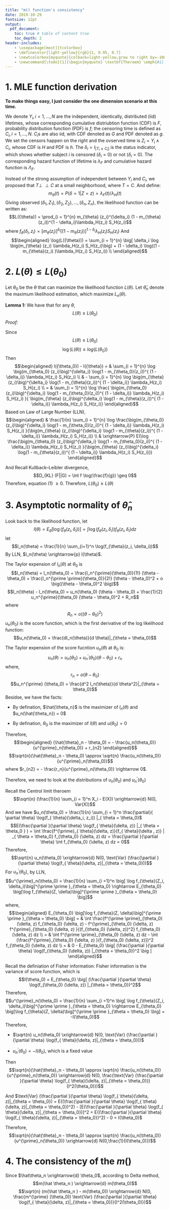 ```yaml
---
title: "m() function's consistency"
date: 2019-10-29
fontsize: 12pt
output: 
  pdf_document:
    toc: true # table of content true
    toc_depth: 2
header-includes:
    - \usepackage[most]{tcolorbox}
    - \definecolor{light-yellow}{rgb}{1, 0.95, 0.7}
    - \newtcolorbox{myquote}{colback=light-yellow,grow to right by=-10mm,grow to left by=-10mm, boxrule=0pt,boxsep=0pt,breakable}
    - \newcommand{\todo}[1]{\begin{myquote} \textbf{Theroem} \emph{#1} \end{myquote}}
---
```



 


<!-- #### Roadmap -->

<!-- * 1. Derivation of the likelihood function -->

<!-- * 2. Show that the true parameter is the one that maximize the likelihood function  -->

<!-- * 3. The consistency of the $\theta$ -->

<!-- * 4. The consistency of the $m()$ -->

# 1. MLE function derivation

**To make things easy, I just consider the one dimension scenario at this time.**

We denote $Y_i, i = 1, ..., N$ are the independent, identically, distributed (iid) lifetimes, whose corresponding cumulative distriubtion function (CDF) is $F$, probability distribution function (PDF) is $f$; the censoring time is defined as $C_i, i = 1,..., N$. $C_i$s are also iid, with CDF denoted as $G$ and PDF denoted as $g$. We set the censors happen on the right and the ovserved time is $Z_i = Y_i \wedge C_i$, whose CDF is $H$ and PDF is $h$. The $\delta_i = I_{[T_i \leq C_i]}$ is the status indicator, which shows whether subject $i$ is censored ($\delta_i = 0$) or not ($\delta_i = 0$). The corresponding hazard function of lifetime is $\lambda_F$ and cumulative hazard function is $\Lambda_F$. 

Instead of the strong assumption of independent between $Y_i$ and $C_i$, we proposed that $T \perp \!\!\! \perp C$ at a small neighborhood, where $T = C$. And define: 
$$m_{\theta}(t) = P(\delta = 1| Z = z ) =\lambda_F(t) / \lambda_H(t)$$
Giving observed $(\delta_1, Z_1),(\delta_2, Z_2), ..., (\delta_n, Z_n)$, the likelihood function can be written as: 
$$L({\theta}) = \prod_{i = 1}^{n} m_{\theta} (z_i)^{\delta_i} (1 - m_{\theta}(z_i))^{1 - \delta_i}\lambda_H(z_i) S_H(z_i)$$
where $f_{\theta}(\delta_i, z_i) = \big[ m_{\theta}(z_i)  \big]^{\delta_i }  \big[ (1 - m_{\theta}(z_i) )\big]^{1 - \delta_i } \lambda_H(z_i) S_H(z_i)$
And 
$$\begin{aligned}
 \log(L({\theta})) = \sum_{i = 1}^{n} \big[ \delta_i \log \big(m_{\theta} (z_i) \lambda_H(z_i) S_H(z_i)\big) + (1 - \delta_i) \log((1 - m_{\theta}(z_i) )\lambda_H(z_i) S_H(z_i))  \\
\end{aligned}$$
<!-- $$\begin{aligned} -->
<!-- l({\theta})= & \log(L({\theta})) = \sum_{i = 1}^{n} \big[ \delta_i \log \big(m_{\theta} (z_i) \big) + (1 - \delta_i) \log(1 - m_{\theta}(z_i)) + \log(\lambda_H(z_i) S_H(z_i))\big] \\ -->
<!-- =& \sum_{i = 1}^{n} \delta_i \log \big(m_{\theta} (z_i)\big)  + \sum_{i = 1}^{n} (1 - \delta_i) \log(1 - m_{\theta}(z_i))+ \sum_{i = 1}^{n}\log(\lambda_H(z_i) S_H(z_i)) -->
<!-- \end{aligned}$$ -->
<!-- Since $\lambda_H(z_i) S_H(z_i)$ does not contain the parameter $\theta$. Therefore, to find the MLE, we can just look at the partial likelihood function. To make it easy, redefine $L({\theta})$ as:  -->
<!-- $$L({\theta}) = \prod_{i = 1}^{n} m_{\theta} (z_i)^{\delta_i} (1 - m_{\theta}(z_i))^{1 - \delta_i}$$ -->

# 2. $L({\theta}) \leq L({\theta_0})$


Let $\theta_0$ be the $\theta$ that can maximize the likelihood function $L({\theta})$. Let $\hat \theta_n$ denote the maximum likelihood estimation, which maximize $L_n({\theta})$. 

**Lemma 1:** We have that for any $\theta$, 
$$L({\theta}) \leq L({\theta_0})$$
*Proof:*

Since 
$$L({\theta}) \leq L({\theta_0})$$
$$\log(L({\theta})) \leq log(L({\theta_0}))$$
Then 
<!-- $$\begin{aligned} -->
<!-- l({\theta_0}) - l({\theta}) = & \sum_{i = 1}^{n} \delta_i \log \big(m_{\theta_0} (z_i)\big)  + \sum_{i = 1}^{n} (1 - \delta_i) \log(1 - m_{\theta_0}(z_i)) \\ -->
<!-- & - \sum_{i = 1}^{n} \delta_i \log \big(m_{\theta} (z_i)\big)  - \sum_{i = 1}^{n} (1 - \delta_i) \log(1 - m_{\theta}(z_i)) \\ -->
<!-- = & \sum_{i = 1}^{n} \delta_i \log \big(\frac{m_{\theta_0} (z_i)}{m_{\theta} (z_i)} \big) + \sum_{i = 1}^{n} (1 - \delta_i) \log \big(\frac{1 - m_{\theta_0} (z_i)}{1 - m_{\theta} (z_i)} \big)  -->
<!-- \end{aligned}$$ -->
$$\begin{aligned}
l({\theta_0}) - l({\theta}) = & \sum_{i = 1}^{n}  \log \big(m_{\theta_0} (z_i)\big)^{\delta_i}  \log(1 - m_{\theta_0}(z_i))^{ (1 - \delta_i)} \lambda_H(z_i) S_H(z_i) \\
& - \sum_{i = 1}^{n}  \log \big(m_{\theta} (z_i)\big)^{\delta_i}  \log(1 - m_{\theta}(z_i))^{ (1 - \delta_i)} \lambda_H(z_i) S_H(z_i) \\
= & \sum_{i = 1}^{n} \log \frac{ \big(m_{\theta_0} (z_i)\big)^{\delta_i}  \log(1 - m_{\theta_0}(z_i))^{ (1 - \delta_i)} \lambda_H(z_i) S_H(z_i) }{ \big(m_{\theta} (z_i)\big)^{\delta_i}  \log(1 - m_{\theta}(z_i))^{ (1 - \delta_i)} \lambda_H(z_i) S_H(z_i)}
\end{aligned}$$
Based on Law of Large Number (LLN), 
$$\begin{aligned}
& \frac{1}{n} \sum_{i = 1}^{n} \log \frac{\big(m_{\theta_0} (z_i)\big)^{\delta_i}  \log(1 - m_{\theta_0}(z_i))^{ (1 - \delta_i)} \lambda_H(z_i) S_H(z_i) }{\big(m_{\theta} (z_i)\big)^{\delta_i}  \log(1 - m_{\theta}(z_i))^{ (1 - \delta_i)} \lambda_H(z_i) S_H(z_i)} \\ &  \xrightarrow{P} E(\log \frac{\big(m_{\theta_0} (z_i)\big)^{\delta_i}  \log(1 - m_{\theta_0}(z_i))^{ (1 - \delta_i)} \lambda_H(z_i) S_H(z_i) }{\big(m_{\theta} (z_i)\big)^{\delta_i}  \log(1 - m_{\theta}(z_i))^{ (1 - \delta_i)} \lambda_H(z_i) S_H(z_i)})
\end{aligned}$$

And 
\begin{equation}
E(\log \frac{\big(m_{\theta_0} (z_i)\big)^{\delta_i}  \log(1 - m_{\theta_0}(z_i))^{ (1 - \delta_i)} \lambda_H(z_i) S_H(z_i) }{\big(m_{\theta} (z_i)\big)^{\delta_i}  \log(1 - m_{\theta}(z_i))^{ (1 - \delta_i)} \lambda_H(z_i) S_H(z_i)}) =  \int_0^\infty \log(\frac{f_{\theta_0} (\delta, z)}{f_{\theta} (\delta, z)}) f_{\theta_0} (\delta, z)  dz
\end{equation}
Recall Kullback–Leibler divergence, 
$$D_{KL} (F||G) = \int f \log(\frac{f}{g}) \geq 0$$
Therefore, equation (1) $\geq 0$. Therefore, $L({\theta_0}) \geq L({\theta})$


# 3. Asymptotic normality of $\hat{\theta}_n$

<!-- Note: $f_{\theta}(z_i, \delta_i) = m_{\theta}(z_i)^{\delta_i} (1- m_{\theta}(z_i))^{1-\delta_i} \lambda_H(z_i) S_H(z_i)$ -->

<!-- * $l_n(\theta) = \frac{1}{n} \sum_{i=1}^n \log(f_{\theta}(z_i, \delta_i))$  -->

<!-- * $l_(\theta) = E_{\theta} \big[ \log(f_{\theta}(z_i, \delta_i))\big] = \int \log(f_{\theta}(z_i, \delta_i)) f_{\theta}(z_i, \delta_i) dz$ -->

<!-- * By defination, $\hat{\theta_n}$ is the maximizer of $l_n(\theta)$ -->

<!-- * $\theta_0$ is the maximizer of $l(\theta)$ -->

<!-- * $l_n(\theta) \xrightarrow{p} l(\theta)$ by LLN -->

Look back to the likelihood function, let
$$l(\theta) = E_{\theta} \big[ \log(f_{\theta}(z_i, \delta_i))\big] = \int \log(f_{\theta}(z_i, \delta_i)) f_{\theta}(z_i, \delta_i) dz$$
let
 $$l_n(\theta) = \frac{1}{n} \sum_{i=1}^n \log(f_{\theta}(z_i, \delta_i))$$
By LLN, $l_n(\theta) \xrightarrow{p} l(\theta)$. 
 
The Taylor expension of $l_n(\theta)$ at $\theta_0$ is 
$$l_n(\theta) = l_n(\theta_0) + \frac{l_n^{\prime}(\theta_0)}{1!} (\theta - \theta_0) + \frac{l_n^{\prime \prime}(\theta_0)}{2!} (\theta - \theta_0)^2 +  o \big((\theta - \theta_0)^2 \big)$$
$$l_n(\theta) - l_n(\theta_0) = u_n(\theta_0) (\theta - \theta_0) + \frac{1}{2} u_n^{\prime}(\theta_0) (\theta - \theta_0)^2 + R_n$$
where 
$$R_n = o \big((\theta - \theta_0)^2 \big)$$
$u_n(\theta_0)$ is the score function, which is the first derivative of the log likelihood function:
$$u_n(\theta_0) = \frac{dl_n(\theta)}{d \theta}|_{\theta = \theta_0}$$
<!-- $I_n(\theta)$ is the Fisher information, which is the negative second derivative of log likelihood function: -->
<!-- $$I_n(\theta) = - \frac{d^2 l_n(\theta)}{d \theta^2}|_{\theta = \theta_0}$$ -->

The Taylor expension of the score fucntion $u_n(\theta)$ at $\theta_0$ is: 
$$u_n(\theta) = u_n(\theta_0) + u_n^{\prime} (\theta_0) (\theta - \theta_0) + r_n$$
where, 
$$r_n = o \big(\theta - \theta_0 \big)$$
$$u_n^{\prime} (\theta_0) = \frac{d^2 l_n(\theta)}{d \theta^2}|_{\theta = \theta_0}$$ 
<!-- = -I_n(\theta_0)$$ -->
Besidse, we have the facts: 

* By defination, $\hat{\theta_n}$ is the maximizer of $l_n(\theta)$ and $u_n(\hat{\theta_n}) = 0$

* By defination, ${\theta_0}$ is the maximizer of $l(\theta)$ and $u(\theta_0) = 0$

<!-- For the MLE $\hat{\theta}_n$, $u_n(\hat{\theta}_n) = 0$ -->
Therefore, 
$$\begin{aligned}
(\hat{\theta}_n - \theta_0) = - \frac{u_n(\theta_0)}{u^{\prime}_n(\theta_0)} + r_{n2}
\end{aligned}$$
$$\sqrt{n}(\hat{\theta}_n - \theta_0) \approx \sqrt{n} \frac{u_n(\theta_0)}{u^{\prime}_n(\theta_0)}$$
where $r_{n2} = - \frac{r_n}{u^{\prime}_n(\theta_0)} \rightarrow 0$. 

Therefore, we need to look at the distributions of $u_n(\theta_0)$ and $u^{\prime}_n(\theta_0)$

Recall the Centrol limit theroem
$$\sqrt{n} (\frac{1}{n} \sum_{i = 1}^n X_i - E(X)) \xrightarrow{d} N(0, Var(X))$$
And we have $u_n(\theta_0) = \frac{1}{n} \sum_{i = 1}^n \frac{\partial}{ \partial \theta} \log(f_{ \theta}(\delta_i, z_i)) |_{ \theta =  \theta_0}$
<!-- Let $h(\delta, z; \theta ) = \log(f_{ \theta}(\delta_i, z_i))$. -->
$$E(\frac{\partial }{\partial \theta} \log(f_{ \theta}(\delta, z)) |_{ \theta =  \theta_0 } ) =
\int \frac{f^{\prime}_{ \theta}(\delta, z)}{f_{ \theta}(\delta , z)} | _{ \theta =  \theta_0} f_{\theta_0} (\delta, z) dz = \frac{\partial }{\partial \theta} \int f_{\theta_0} (\delta, z)  dz = 0$$
Therefore, 
$$\sqrt{n} u_n(\theta_0) \xrightarrow{d} N(0, \text{Var} (\frac{\partial }{\partial \theta} \log(f_{ \theta}(\delta, z)|_{\theta = \theta_0}))$$
For $u^{\prime}_n(\theta_0)$, by LLN, 
$$u^{\prime}_n(\theta_0) = \frac{1}{n} \sum_{i =1}^n \big[ \log f_{\theta}(Z_i, \delta_i)\big]^{\prime \prime }_{\theta = \theta_0} \rightarrow E_{\theta_0} \big[\log f_{\theta}(Z,  \delta)\big]^{\prime \prime }_{\theta = \theta_0} \big]$$
where, 
$$\begin{aligned} 
E_{\theta_0} \big[\log f_{\theta}(Z,  \delta)\big]^{\prime \prime }_{\theta = \theta_0} \big] = & \int \frac{f^{\prime \prime}_{\theta_0} (\delta, z) f_{\theta_0} (\delta, z) - f^{\prime}_{\theta_0} (\delta, z) f^{\prime}_{\theta_0} (\delta, z) }{(f_{\theta_0} (\delta, z))^2} f_{\theta_0} (\delta, z) dz \\
= & \int f^{\prime \prime}_{\theta_0} (\delta, z) dz - \int (\frac{f^{\prime}_{\theta_0} (\delta, z) }{f_{\theta_0} (\delta, z)})^2 f_{\theta_0} (\delta, z) dz \\
= & 0 - E_{\theta_0} \big[ (\frac{\partial }{\partial \theta} \log(f_{\theta_0} (\delta, z)) |_{\theta = \theta_0})^2 \big ]
\end{aligned}$$

Recall the definiation of Fisher information: Fisher information is the variance of score function, which is 
$$I(\theta_0) = E_{\theta_0} \big[ (\frac{\partial }{\partial \theta} \log(f_{\theta_0} (\delta, z)) |_{\theta = \theta_0})^2$$
Therefore, 
$$u^{\prime}_n(\theta_0) = \frac{1}{n} \sum_{i =1}^n \big[ \log f_{\theta}(Z_i, \delta_i)\big]^{\prime \prime }_{\theta = \theta_0} \rightarrow E_{\theta_0} \big[\log f_{\theta}(Z,  \delta)\big]^{\prime \prime }_{\theta = \theta_0} \big] = -I(\theta_0)$$
Therefore, 

* $\sqrt{n} u_n(\theta_0) \xrightarrow{d} N(0, \text{Var} (\frac{\partial }{\partial \theta} \log(f_{ \theta}(\delta, z)|_{\theta = \theta_0}))$

* $u^{\prime}_n(\theta_0) = -I(\theta_0)$, which is a fixed value

Then
$$\sqrt{n}(\hat{\theta}_n - \theta_0) \approx \sqrt{n} \frac{u_n(\theta_0)}{u^{\prime}_n(\theta_0)} \xrightarrow{d}
N(0, \frac{\text{Var} (\frac{\partial }{\partial \theta} \log(f_{ \theta}(\delta, z)|_{\theta = \theta_0})}{I^2(\theta_0)})$$

And $\text{Var} (\frac{\partial }{\partial \theta} \log(f_{ \theta}(\delta, z)|_{\theta = \theta_0}) = E((\frac{\partial }{\partial \theta} \log(f_{ \theta}(\delta, z)|_{\theta = \theta_0})^2) - [E(\frac{\partial }{\partial \theta} \log(f_{ \theta}(\delta, z)|_{\theta = \theta_0})]^2 = E((\frac{\partial }{\partial \theta} \log(f_{ \theta}(\delta, z)|_{\theta = \theta_0})^2) - 0 = I(\theta_0)$

Therefore, $$\sqrt{n}(\hat{\theta}_n - \theta_0) \approx \sqrt{n} \frac{u_n(\theta_0)}{u^{\prime}_n(\theta_0)} \xrightarrow{d}
N(0,\frac{1}{I(\theta_0)})$$

<!-- For $u_n(\theta_0)$, by centrol limit theorem,  -->
<!-- $$\begin{aligned} -->
<!-- \sqrt{n} u_n(\theta_0) =& \sqrt{n} (\frac{1}{n} \sum_{i = 1}^n l^{\prime}(\delta_i,Z_i; \theta_0  - 0) \\ -->
<!-- =& \sqrt{n} (\frac{1}{n} \sum_{i = 1}^n l^{\prime}(\delta_i,Z_i; \theta_0  - E_{\theta_0} (l^{\prime}(\delta_i,Z_i; \theta_0)) \text{ since } \theta_0 \text{ maximize the function }L(theta) \\ -->
<!-- \rightarrow & N(0, \text{Var}_{\theta_0} (l^{\prime}(\delta_i,Z_i; \theta_0))) -->
<!-- \end{aligned}$$ -->

<!-- For $I_n(\theta_0)$ -->
<!-- By LLN,  -->
<!-- $$\frac{1}{n} \sum l^{\prime \prime} (\delta_i, Z_i; \theta_0) \xrightarrow{p} E_{\theta_0} l^{\prime \prime}(\delta_i, Z_i; \theta_0)$$ -->
<!-- And  -->
<!-- $$l^{\prime}(\delta_i, Z_i; \theta_0) = \frac{f^{\prime}_{\theta_0} (\delta, z)}{f_{\theta_0} (\delta, z)}$$ -->
<!-- $$l^{\prime \prime}(\delta_i, Z_i; \theta_0) = \frac{f^{\prime \prime}_{\theta_0} (\delta, z) f_{\theta_0} (\delta, z) - f^{\prime}_{\theta_0} (\delta, z) f^{\prime}_{\theta_0} (\delta, z) }{(f_{\theta_0} (\delta, z))^2}$$ -->
<!-- Therefore,  -->
<!-- $$\begin{aligned}  -->
<!-- E_{\theta_0} l^{\prime \prime}(\delta_i, Z_i; \theta_0)  = & \int \frac{f^{\prime \prime}_{\theta_0} (\delta, z) f_{\theta_0} (\delta, z) - f^{\prime}_{\theta_0} (\delta, z) f^{\prime}_{\theta_0} (\delta, z) }{(f_{\theta_0} (\delta, z))^2} f_{\theta_0} (\delta, z) dz \\ -->
<!-- = & \int f^{\prime \prime}_{\theta_0} (\delta, z) dz - \int (\frac{f^{\prime}_{\theta_0} (\delta, z) }{f_{\theta_0} (\delta, z)})^2 f_{\theta_0} (\delta, z) dz \\ -->
<!-- = & 0 - E_{\theta_0} (\frac{\partial }{\partial \theta} \log(f_{\theta_0} (\delta, z)) |_{\theta = \theta_0}) \\ -->
<!-- = & - I(\theta_0) -->
<!-- \end{aligned}$$ -->

<!-- Therefore, $I_n(\theta_0) \rightarrow I(\theta_0)$ -->

<!-- Therefore, $$\sqrt{n} u_n(\theta_0) I^{-1}_n(\theta_0) \xrightarrow{d} N(0, \frac{\text{Var}_{\theta_0} (l^{\prime}(\delta_i,Z_i; \theta_0))}{I^2(\theta_0)})$$ -->


# 4. The consistency of the $m()$

Since $\hat\theta_n \xrightarrow{d} \theta_0$, according to Delta method, 
$$m(\hat \theta_n ) \xrightarrow{d} m(\theta_0)$$
$$\sqrt{n} (m(\hat \theta_n ) - m(\theta_0)) \xrightarrow{d} N(0,  \frac{m^{\prime} (\theta_0)) \text{Var} (\frac{\partial }{\partial \theta} \log(f_{ \theta}(\delta, z)|_{\theta = \theta_0})}{I^2(\theta_0)})$$